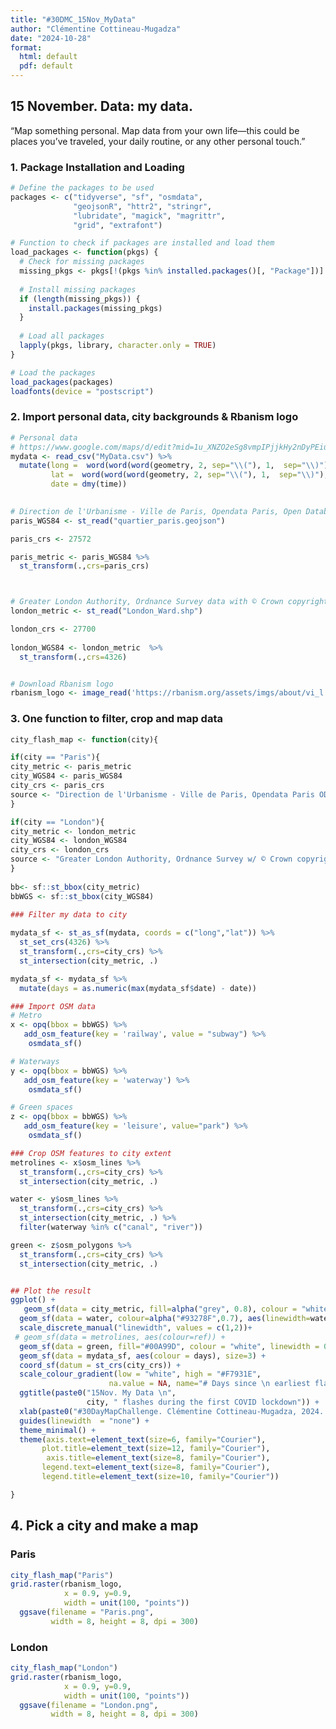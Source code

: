 ```yaml
---
title: "#30DMC_15Nov_MyData"
author: "Clémentine Cottineau-Mugadza"
date: "2024-10-28"
format: 
  html: default
  pdf: default
---
```


## 15 November. Data: my data. 

"Map something personal. Map data from your own life—this could be places you’ve traveled, your daily routine, or any other personal touch."

### 1. Package Installation and Loading

```r
# Define the packages to be used
packages <- c("tidyverse", "sf", "osmdata",
              "geojsonR", "httr2", "stringr",
              "lubridate", "magick", "magrittr",
              "grid", "extrafont")

# Function to check if packages are installed and load them
load_packages <- function(pkgs) {
  # Check for missing packages
  missing_pkgs <- pkgs[!(pkgs %in% installed.packages()[, "Package"])]
  
  # Install missing packages
  if (length(missing_pkgs)) {
    install.packages(missing_pkgs)
  }
  
  # Load all packages
  lapply(pkgs, library, character.only = TRUE)
}

# Load the packages
load_packages(packages)
loadfonts(device = "postscript")


```

### 2. Import personal data, city backgrounds & Rbanism logo

```r
# Personal data
# https://www.google.com/maps/d/edit?mid=1u_XNZO2eSg8vmpIPjjkHy2nDyPEiuhGa&usp=sharing
mydata <- read_csv("MyData.csv") %>%
  mutate(long =  word(word(word(geometry, 2, sep="\\("), 1,  sep="\\)"), 1, sep="\\ "),
         lat =  word(word(word(geometry, 2, sep="\\("), 1,  sep="\\)"), 2, sep="\\ "),
         date = dmy(time))
  

# Direction de l'Urbanisme - Ville de Paris, Opendata Paris, Open Database License (ODbL) https://opendata.paris.fr/explore/dataset/quartier_paris/export/?disjunctive.c_ar&location=12,48.85889,2.34692&basemap=jawg.streets
paris_WGS84 <- st_read("quartier_paris.geojson") 

paris_crs <- 27572

paris_metric <- paris_WGS84 %>%
  st_transform(.,crs=paris_crs)



# Greater London Authority, Ordnance Survey data with © Crown copyright https://data.london.gov.uk/dataset/statistical-gis-boundary-files-london
london_metric <- st_read("London_Ward.shp") 

london_crs <- 27700
  
london_WGS84 <- london_metric  %>%
  st_transform(.,crs=4326)


# Download Rbanism logo
rbanism_logo <- image_read('https://rbanism.org/assets/imgs/about/vi_l.jpg')


```

### 3. One function to filter, crop and map data

```r

city_flash_map <- function(city){

if(city == "Paris"){
city_metric <- paris_metric
city_WGS84 <- paris_WGS84
city_crs <- paris_crs
source <- "Direction de l'Urbanisme - Ville de Paris, Opendata Paris ODbL"
}

if(city == "London"){
city_metric <- london_metric
city_WGS84 <- london_WGS84
city_crs <- london_crs
source <- "Greater London Authority, Ordnance Survey w/ © Crown copyright"
}
  
bb<- sf::st_bbox(city_metric)
bbWGS <- sf::st_bbox(city_WGS84)
  
### Filter my data to city

mydata_sf <- st_as_sf(mydata, coords = c("long","lat")) %>%
  st_set_crs(4326) %>%
  st_transform(.,crs=city_crs) %>% 
  st_intersection(city_metric, .) 

mydata_sf <- mydata_sf %>%
  mutate(days = as.numeric(max(mydata_sf$date) - date))

### Import OSM data
# Metro
x <- opq(bbox = bbWGS) %>%
   add_osm_feature(key = 'railway', value = "subway") %>%
    osmdata_sf() 

# Waterways
y <- opq(bbox = bbWGS) %>%
   add_osm_feature(key = 'waterway') %>%
    osmdata_sf() 

# Green spaces
z <- opq(bbox = bbWGS) %>%
   add_osm_feature(key = 'leisure', value="park") %>%
    osmdata_sf() 

### Crop OSM features to city extent
metrolines <- x$osm_lines %>%
  st_transform(.,crs=city_crs) %>%
  st_intersection(city_metric, .)

water <- y$osm_lines %>%
  st_transform(.,crs=city_crs) %>%
  st_intersection(city_metric, .) %>%
  filter(waterway %in% c("canal", "river"))

green <- z$osm_polygons %>%
  st_transform(.,crs=city_crs) %>%
  st_intersection(city_metric, .)


## Plot the result
ggplot() +
   geom_sf(data = city_metric, fill=alpha("grey", 0.8), colour = "white") +
  geom_sf(data = water, colour=alpha("#93278F",0.7), aes(linewidth=waterway)) +
  scale_discrete_manual("linewidth", values = c(1,2))+
 # geom_sf(data = metrolines, aes(colour=ref)) +
  geom_sf(data = green, fill="#00A99D", colour = "white", linewidth = 0) +
  geom_sf(data = mydata_sf, aes(colour = days), size=3) +
  coord_sf(datum = st_crs(city_crs)) +
  scale_colour_gradient(low = "white", high = "#F7931E",
                      na.value = NA, name="# Days since \n earliest flash") +
  ggtitle(paste0("15Nov. My Data \n",
                 city, " flashes during the first COVID lockdown")) +
  xlab(paste0("#30DayMapChallenge. Clémentine Cottineau-Mugadza, 2024. Personal data.\n Map background: ", source, ".")) +
  guides(linewidth  = "none") +
  theme_minimal() +
  theme(axis.text=element_text(size=6, family="Courier"),
       plot.title=element_text(size=12, family="Courier"),
        axis.title=element_text(size=8, family="Courier"),
       legend.text=element_text(size=8, family="Courier"),
       legend.title=element_text(size=10, family="Courier")) 

}
```


## 4. Pick a city and make a map

### Paris

```r

city_flash_map("Paris") 
grid.raster(rbanism_logo,
            x = 0.9, y=0.9,
            width = unit(100, "points"))
  ggsave(filename = "Paris.png",
         width = 8, height = 8, dpi = 300)
```


### London

```r

city_flash_map("London") 
grid.raster(rbanism_logo,
            x = 0.9, y=0.9,
            width = unit(100, "points"))
  ggsave(filename = "London.png",
         width = 8, height = 8, dpi = 300)
```



